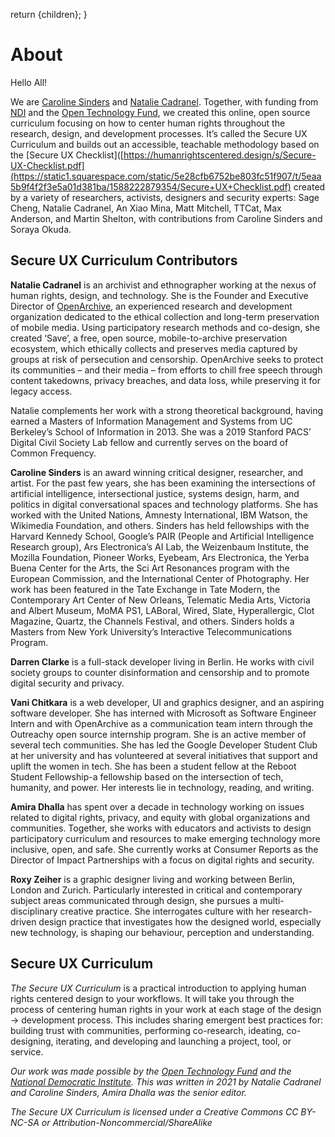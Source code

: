 
  return <MDXProvider components={uac().components()}>{children}</MDXProvider>;
}

[comment]: # "↓↓↓ Editable ↓↓↓"

# About

Hello All!

We are [Caroline Sinders](https://carolinesinders.com/) and [Natalie Cadranel](https://pacscenter.stanford.edu/person/natalie-cadranel/). Together, with funding from [NDI](https://www.ndi.org/) and the [Open Technology Fund](https://www.opentech.fund/), we created this online, open source curriculum focusing on how to center human rights throughout the research, design, and development processes. It’s called the Secure UX Curriculum and builds out an accessible, teachable methodology based on the [Secure UX Checklist]([https://humanrightscentered.design/s/Secure-UX-Checklist.pdf](https://static1.squarespace.com/static/5e28cfb6752be803fc51f907/t/5eaa5b9f4f2f3e5a01d381ba/1588222879354/Secure+UX+Checklist.pdf) created by a variety of researchers, activists, designers and security experts: Sage Cheng, Natalie Cadranel, An Xiao Mina, Matt Mitchell, TTCat, Max Anderson, and Martin Shelton, with contributions from Caroline Sinders and Soraya Okuda. 

## Secure UX Curriculum Contributors

**Natalie Cadranel** is an archivist and ethnographer working at the nexus of human rights, design, and technology. She is the Founder and Executive Director of [OpenArchive](https://open-archive.org/), an experienced research and development organization dedicated to the ethical collection and long-term preservation of mobile media. Using participatory research methods and co-design, she created ‘Save’, a free, open source, mobile-to-archive preservation ecosystem, which ethically collects and preserves media captured by groups at risk of persecution and censorship. OpenArchive seeks to protect its communities  – and their media – from efforts to chill free speech through content takedowns, privacy breaches, and data loss, while preserving it for legacy access.

Natalie complements her work with a strong theoretical background, having earned a Masters of Information Management and Systems from UC Berkeley’s School of Information in 2013. She was a 2019 Stanford PACS’ Digital Civil Society Lab fellow and currently serves on the board of Common Frequency.

**Caroline Sinders** is an award winning critical designer, researcher, and artist. For the past few years, she has been examining the intersections of artificial intelligence, intersectional justice, systems design, harm, and politics in digital conversational spaces and technology platforms. She has worked with the United Nations, Amnesty International, IBM Watson, the Wikimedia Foundation, and others. Sinders has held fellowships with the Harvard Kennedy School, Google’s PAIR (People and Artificial Intelligence Research group), Ars Electronica’s AI Lab, the Weizenbaum Institute, the Mozilla Foundation, Pioneer Works, Eyebeam, Ars Electronica, the Yerba Buena Center for the Arts, the Sci Art Resonances program with the European Commission, and the International Center of Photography. Her work has been featured in the Tate Exchange in Tate Modern, the Contemporary Art Center of New Orleans, Telematic Media Arts, Victoria and Albert Museum, MoMA PS1, LABoral, Wired, Slate, Hyperallergic, Clot Magazine, Quartz, the Channels Festival, and others. Sinders holds a Masters from New York University’s Interactive Telecommunications Program.

**Darren Clarke** is a full-stack developer living in Berlin. He works with civil society groups to counter disinformation and censorship and to promote digital security and privacy.

**Vani Chitkara** is a web developer, UI and graphics designer, and an aspiring software developer. She has interned with Microsoft as Software Engineer Intern and with OpenArchive as a communication team intern through the Outreachy open source internship program. She is an active member of several tech communities. She has led the Google Developer Student Club at her university and has volunteered at several initiatives that support and uplift the women in tech. She has been a student fellow at the Reboot Student Fellowship-a fellowship based on the intersection of tech, humanity, and power. Her interests lie in technology, reading, and writing.

**Amira Dhalla** has spent over a decade in technology working on issues related to digital rights, privacy, and equity with global organizations and communities. Together, she works with educators and activists to design participatory curriculum and resources to make emerging technology more inclusive, open, and safe. She currently works at Consumer Reports as the Director of Impact Partnerships with a focus on digital rights and security.

**Roxy Zeiher** is a graphic designer living and working between Berlin, London and Zurich. Particularly interested in critical and contemporary subject areas communicated through design, she pursues a multi-disciplinary creative practice. She interrogates culture with her research-driven design practice that investigates how the designed world, especially new technology, is shaping our behaviour, perception and understanding.

## Secure UX Curriculum

_The Secure UX Curriculum_ is a practical introduction to applying human rights centered design to your workflows. It will take you through the process of centering human rights in your work at each stage of the design → development process. This includes sharing emergent best practices for: building trust with communities, performing co-research, ideating, co-designing, iterating, and developing and launching a project, tool, or service.


*Our work was made possible by the [Open Technology Fund](https://www.opentech.fund/) and the [National Democratic Institute](https://www.ndi.org/). This was written in 2021 by Natalie Cadranel and Caroline Sinders, Amira Dhalla was the senior editor.*

*The Secure UX Curriculum is licensed under a Creative Commons CC BY-NC-SA or Attribution-Noncommercial/ShareAlike*
